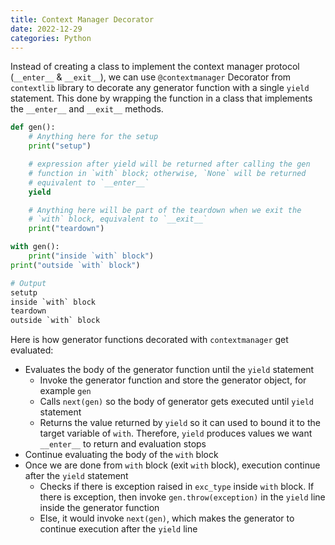 ```yaml
---
title: Context Manager Decorator
date: 2022-12-29
categories: Python
---
```

Instead of creating a class to implement the context manager protocol
(`__enter__` & `__exit__`), we can use `@contextmanager` Decorator from `contextlib`
library to decorate any generator function with a single `yield` statement.
This done by wrapping the function in a class that implements the `__enter__`
and `__exit__` methods.

```python
def gen():
    # Anything here for the setup
    print("setup")

    # expression after yield will be returned after calling the gen 
    # function in `with` block; otherwise, `None` will be returned
    # equivalent to `__enter__`
    yield

    # Anything here will be part of the teardown when we exit the 
    # `with` block, equivalent to `__exit__`
    print("teardown")

with gen():
    print("inside `with` block")
print("outside `with` block")

# Output
setutp
inside `with` block
teardown
outside `with` block
```

Here is how generator functions decorated with `contextmanager` get evaluated:

- Evaluates the body of the generator function until the `yield` statement
    - Invoke the generator function and store the generator object, for example
      `gen`
    - Calls `next(gen)` so the body of generator gets executed until `yield`
      statement
    - Returns the value returned by `yield` so it can used to bound it to the
      target variable of `with`. Therefore, `yield` produces values we want `__enter__` to return and evaluation stops
- Continue evaluating the body of the `with` block
- Once we are done from `with` block (exit `with` block), execution continue
  after the `yield` statement
    -  Checks if there is exception raised in `exc_type` inside `with` block. If
       there is exception, then invoke `gen.throw(exception)` in the `yield`
       line inside the generator function
    - Else, it would invoke `next(gen)`, which makes the generator to continue
      execution after the `yield` line
